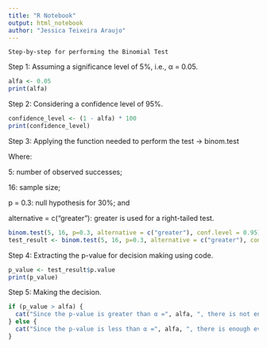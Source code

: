 ```yaml
---
title: "R Notebook"
output: html_notebook
author: "Jessica Teixeira Araujo"
---
```


    Step-by-step for performing the Binomial Test

Step 1: Assuming a significance level of 5%, i.e., α = 0.05.

```r
alfa <- 0.05
print(alfa)
```
Step 2: Considering a confidence level of 95%.

```r
confidence_level <- (1 - alfa) * 100
print(confidence_level)
```
Step 3: Applying the function needed to perform the test → binom.test

Where:

5: number of observed successes;

16: sample size;

p = 0.3: null hypothesis for 30%; and

alternative = c("greater"): greater is used for a right-tailed test.

```r
binom.test(5, 16, p=0.3, alternative = c("greater"), conf.level = 0.95)
test_result <- binom.test(5, 16, p=0.3, alternative = c("greater"), conf.level = 0.95)
```
Step 4: Extracting the p-value for decision making using code.

```r
p_value <- test_result$p.value
print(p_value)
```
Step 5: Making the decision.

```r
if (p_value > alfa) {
  cat("Since the p-value is greater than α =", alfa, ", there is not enough evidence to reject Ho at the", confidence_level, "% confidence level.")
} else {
  cat("Since the p-value is less than α =", alfa, ", there is enough evidence to reject Ho at the", confidence_level, "% confidence level.")
}
```